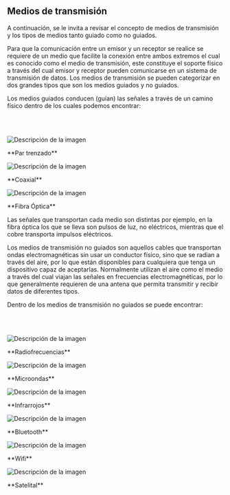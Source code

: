 ## **Medios de transmisión**

A continuación, se le invita a revisar el concepto de medios de transmisión y los tipos de medios tanto guiado como no guiados.

Para que la comunicación entre un emisor y un receptor se realice se requiere de un medio que facilite la conexión entre ambos extremos el cual es conocido como el medio de transmisión, este constituye el soporte físico a través del cual emisor y receptor pueden comunicarse en un sistema de transmisión de datos. Los medios de transmisión se pueden categorizar en dos grandes tipos que son los medios guiados y no guiados.

Los medios guiados conducen (guían) las señales a través de un camino físico dentro de los cuales podemos encontrar:

<br></br>

<div style={{
  display: "flex",
  flexWrap: "wrap",
  justifyContent: "center",
  alignItems: "center",
  gap: "20px",
}}>
  <div style={{
    display: "flex",
    flexDirection: "column",
    alignItems: "center",
    textAlign: "center",
    maxWidth: "200px",
  }}>
    <img 
      src="/images/conceptos-basicos-de-redes-y-networking/012.svg" 
      alt="Descripción de la imagen" 
      style={{ maxWidth: "100%", height: "auto" }} 
    />
    <p style={{ marginTop: "10px" }}>**Par trenzado**</p>
  </div>

  <div style={{
    display: "flex",
    flexDirection: "column",
    alignItems: "center",
    textAlign: "center",
    maxWidth: "200px",
  }}>
    <img 
      src="/images/conceptos-basicos-de-redes-y-networking/013.svg" 
      alt="Descripción de la imagen" 
      style={{ maxWidth: "100%", height: "auto" }} 
    />
    <p style={{ marginTop: "10px" }}>**Coaxial**</p>
  </div>

  <div style={{
    display: "flex",
    flexDirection: "column",
    alignItems: "center",
    textAlign: "center",
    maxWidth: "200px",
  }}>
    <img 
      src="/images/conceptos-basicos-de-redes-y-networking/014.svg" 
      alt="Descripción de la imagen" 
      style={{ maxWidth: "100%", height: "auto" }} 
    />
    <p style={{ marginTop: "10px" }}>**Fibra Óptica**</p>
  </div>
</div>

Las señales que transportan cada medio son distintas por ejemplo, en la fibra óptica los que se lleva son pulsos de luz, no eléctricos, mientras que el cobre transporta impulsos eléctricos.

Los medios de transmisión no guiados son aquellos cables que transportan ondas electromagnéticas sin usar un conductor físico, sino que se radian a través del aire, por lo que están disponibles para cualquiera que tenga un dispositivo capaz de aceptarlas. Normalmente utilizan el aire como el medio a través del cual viajan las señales en frecuencias electromagnéticas, por lo que generalmente requieren de una antena que permita transmitir y recibir datos de diferentes tipos.

Dentro de los medios de transmisión no guiados se puede encontrar:

<br></br>

<div style={{
  display: "flex",
  flexWrap: "wrap",
  justifyContent: "center",
  alignItems: "center",
  gap: "50px",
}}>
  <div style={{
    display: "flex",
    flexDirection: "column",
    alignItems: "center",
    textAlign: "center",
    maxWidth: "150px",
  }}>
    <img 
      src="/images/conceptos-basicos-de-redes-y-networking/015.svg" 
      alt="Descripción de la imagen" 
      style={{ maxWidth: "100%", height: "auto" }} 
    />
    <p style={{ marginTop: "10px" }}>**Radiofrecuencias**</p>
  </div>

  <div style={{
    display: "flex",
    flexDirection: "column",
    alignItems: "center",
    textAlign: "center",
    maxWidth: "150px",
  }}>
    <img 
      src="/images/conceptos-basicos-de-redes-y-networking/016.svg" 
      alt="Descripción de la imagen" 
      style={{ maxWidth: "100%", height: "auto" }} 
    />
    <p style={{ marginTop: "10px" }}>**Microondas**</p>
  </div>

  <div style={{
    display: "flex",
    flexDirection: "column",
    alignItems: "center",
    textAlign: "center",
    maxWidth: "150px",
  }}>
    <img 
      src="/images/conceptos-basicos-de-redes-y-networking/017.svg" 
      alt="Descripción de la imagen" 
      style={{ maxWidth: "100%", height: "auto" }} 
    />
    <p style={{ marginTop: "10px" }}>**Infrarrojos**</p>
  </div>

  <div style={{
    display: "flex",
    flexDirection: "column",
    alignItems: "center",
    textAlign: "center",
    maxWidth: "150px",
  }}>
    <img 
      src="/images/conceptos-basicos-de-redes-y-networking/018.svg" 
      alt="Descripción de la imagen" 
      style={{ maxWidth: "100%", height: "auto" }} 
    />
    <p style={{ marginTop: "10px" }}>**Bluetooth**</p>
  </div>

  <div style={{
    display: "flex",
    flexDirection: "column",
    alignItems: "center",
    textAlign: "center",
    maxWidth: "150px",
  }}>
    <img 
      src="/images/conceptos-basicos-de-redes-y-networking/019.svg" 
      alt="Descripción de la imagen" 
      style={{ maxWidth: "100%", height: "auto" }} 
    />
    <p style={{ marginTop: "10px" }}>**Wifi**</p>
  </div>

  <div style={{
    display: "flex",
    flexDirection: "column",
    alignItems: "center",
    textAlign: "center",
    maxWidth: "150px",
  }}>
    <img 
      src="/images/conceptos-basicos-de-redes-y-networking/020.svg" 
      alt="Descripción de la imagen" 
      style={{ maxWidth: "100%", height: "auto" }} 
    />
    <p style={{ marginTop: "10px" }}>**Satelital**</p>
  </div>    
</div>
